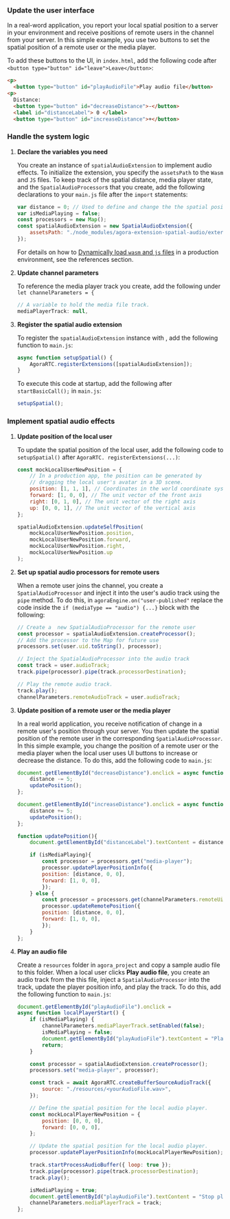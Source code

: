 <PlatformWrapper platform="web">

### Update the user interface

In a real-word application, you report your local spatial position to a server in your environment and receive positions of remote users in the channel from your server. In this simple example, you use two buttons to set the spatial position of a remote user or the media player.

To add these buttons to the UI, in `index.html`, add the following code after `<button type="button" id="leave">Leave</button>`:

```html
<p>
  <button type="button" id="playAudioFile">Play audio file</button>
<p>
  Distance:
  <button type="button" id="decreaseDistance">-</button>
  <label id="distanceLabel"> 0 </label>
  <button type="button" id="increaseDistance">+</button>
```

### Handle the system logic

1. **Declare the variables you need**

    You create an instance of `spatialAudioExtension` to implement audio effects. To initialize the extension, you specify the `assetsPath` to the  `Wasm` and `JS` files. To keep track of the spatial distance, media player state, and the `SpatialAudioProcessor`s that you create, add the following declarations to your `main.js` file after the `import` statements:

    ```javascript
    var distance = 0; // Used to define and change the the spatial position
    var isMediaPlaying = false;
    const processors = new Map();
    const spatialAudioExtension = new SpatialAudioExtension({
        assetsPath: "./node_modules/agora-extension-spatial-audio/external/",
    });
    ```

    For details on how to [Dynamically load `wasm` and `js` files](#dynamically-load-wasm-and-js-file-dependencies) in a production environment, see the references section.

1. **Update channel parameters**

    To reference the media player track you create, add the following under `let channelParameters = {`

    ```javascript
    // A variable to hold the media file track.
    mediaPlayerTrack: null,
    ```

1. **Register the spatial audio extension**

    To register the `spatialAudioExtension` instance with <Vg k="ENGINE" />, add the following function to `main.js`:

    ```javascript
    async function setupSpatial() {
        AgoraRTC.registerExtensions([spatialAudioExtension]);
    }
    ```

    To execute this code at startup, add the following after `startBasicCall();` in `main.js`:

    ```javascript
    setupSpatial();
    ```

### Implement spatial audio effects

1. **Update position of the local user**

    To update the spatial position of the local user, add the following code to `setupSpatial()` after `AgoraRTC.
  registerExtensions(...)`:

    ```javascript
    const mockLocalUserNewPosition = {
        // In a production app, the position can be generated by 
        // dragging the local user's avatar in a 3D scene.
        position: [1, 1, 1], // Coordinates in the world coordinate system
        forward: [1, 0, 0], // The unit vector of the front axis
        right: [0, 1, 0], // The unit vector of the right axis
        up: [0, 0, 1], // The unit vector of the vertical axis
    };

    spatialAudioExtension.updateSelfPosition(
        mockLocalUserNewPosition.position,
        mockLocalUserNewPosition.forward,
        mockLocalUserNewPosition.right,
        mockLocalUserNewPosition.up
    );
    ```

1. **Set up spatial audio processors for remote users**

    When a remote user joins the channel, you create a `SpatialAudioProcessor` and inject it into the user's audio track using the `pipe` method. To do this, in `agoraEngine.on("user-published"` replace the code inside the `if (mediaType == "audio") {...}` block with the following:

    ```javascript
    // Create a  new SpatialAudioProcessor for the remote user
    const processor = spatialAudioExtension.createProcessor();
    // Add the processor to the Map for future use
    processors.set(user.uid.toString(), processor);

    // Inject the SpatialAudioProcessor into the audio track
    const track = user.audioTrack;
    track.pipe(processor).pipe(track.processorDestination);

    // Play the remote audio track.
    track.play();
    channelParameters.remoteAudioTrack = user.audioTrack;
    ```

1. **Update position of a remote user or the media player**

    In a real world application, you receive notification of change in a remote user's position through your server. You then update the spatial position of the remote user in the corresponding `SpatialAudioProcessor`. In this simple example, you change the position of a remote user or the media player when the local user uses UI buttons to increase or decrease the distance. To do this, add the following code to `main.js`:

    ```javascript
    document.getElementById("decreaseDistance").onclick = async function () {
        distance -= 5;
        updatePosition();
    };

    document.getElementById("increaseDistance").onclick = async function () {
        distance += 5;
        updatePosition();
    };

    function updatePosition(){
        document.getElementById("distanceLabel").textContent = distance;

        if (isMediaPlaying){
            const processor = processors.get("media-player");
            processor.updatePlayerPositionInfo({
            position: [distance, 0, 0],
            forward: [1, 0, 0],
            });
        } else {
            const processor = processors.get(channelParameters.remoteUid);
            processor.updateRemotePosition({
            position: [distance, 0, 0],
            forward: [1, 0, 0],
            });
        }
    };
    ```

1. **Play an audio file**

    Create a `resources` folder in `agora_project` and copy a sample audio file to this folder. When a local user clicks **Play audio file**, you create an audio track from the this file, inject a `SpatialAudioProcessor` into the track, update the player position info, and play the track. To do this, add the following function to `main.js`:

    ```javascript
    document.getElementById("playAudioFile").onclick =
    async function localPlayerStart() {
        if (isMediaPlaying) {
            channelParameters.mediaPlayerTrack.setEnabled(false);
            isMediaPlaying = false;
            document.getElementById("playAudioFile").textContent = "Play audio file";
            return;
        }

        const processor = spatialAudioExtension.createProcessor();
        processors.set("media-player", processor);

        const track = await AgoraRTC.createBufferSourceAudioTrack({
            source: "./resources/<yourAudioFile.wav>",
        });

        // Define the spatial position for the local audio player.
        const mockLocalPlayerNewPosition = {
            position: [0, 0, 0],
            forward: [0, 0, 0],
        };

        // Update the spatial position for the local audio player.
        processor.updatePlayerPositionInfo(mockLocalPlayerNewPosition);

        track.startProcessAudioBuffer({ loop: true });
        track.pipe(processor).pipe(track.processorDestination);
        track.play();

        isMediaPlaying = true;
        document.getElementById("playAudioFile").textContent = "Stop playing audio";
        channelParameters.mediaPlayerTrack = track;
    };
    ```



</PlatformWrapper>